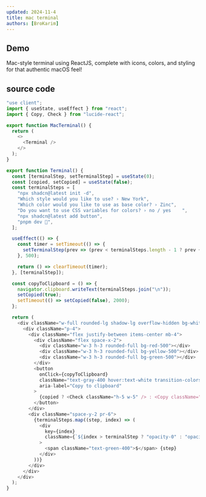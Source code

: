 ```yaml
---
updated: 2024-11-4
title: mac terminal
authors: [BroKarim]
---
```



## Demo

<ComponentPreview Component={MacTerminal} />

Mac-style terminal using ReactJS, complete with icons, colors, and styling for that authentic macOS feel!

## source code

```js
"use client";
import { useState, useEffect } from "react";
import { Copy, Check } from "lucide-react";

export function MacTerminal() {
  return (
    <>
      <Terminal />
    </>
  );
}

export function Terminal() {
  const [terminalStep, setTerminalStep] = useState(0);
  const [copied, setCopied] = useState(false);
  const terminalSteps = [
    "npx shadcn@latest init -d",
    "Which style would you like to use? › New York",
    "Which color would you like to use as base color? › Zinc",
    "Do you want to use CSS variables for colors? › no / yes    ",
    "npx shadcn@latest add button",
    "pnpm dev 🎉",
  ];

  useEffect(() => {
    const timer = setTimeout(() => {
      setTerminalStep(prev => (prev < terminalSteps.length - 1 ? prev + 1 : prev));
    }, 500);

    return () => clearTimeout(timer);
  }, [terminalStep]);

  const copyToClipboard = () => {
    navigator.clipboard.writeText(terminalSteps.join("\n"));
    setCopied(true);
    setTimeout(() => setCopied(false), 2000);
  };

  return (
    <div className="w-full rounded-lg shadow-lg overflow-hidden bg-white dark:bg-gray-900 text-white font-mono text-sm relative">
      <div className="p-4">
        <div className="flex justify-between items-center mb-4">
          <div className="flex space-x-2">
            <div className="w-3 h-3 rounded-full bg-red-500"></div>
            <div className="w-3 h-3 rounded-full bg-yellow-500"></div>
            <div className="w-3 h-3 rounded-full bg-green-500"></div>
          </div>
          <button
            onClick={copyToClipboard}
            className="text-gray-400 hover:text-white transition-colors"
            aria-label="Copy to clipboard"
          >
            {copied ? <Check className="h-5 w-5" /> : <Copy className="h-5 w-5" />}
          </button>
        </div>
        <div className="space-y-2 pr-6">
          {terminalSteps.map((step, index) => (
            <div
              key={index}
              className={`${index > terminalStep ? "opacity-0" : "opacity-100"} transition-opacity duration-300 text-black dark:text-white`}
            >
              <span className="text-green-400">$</span> {step}
            </div>
          ))}
        </div>
      </div>
    </div>
  );
}
```
